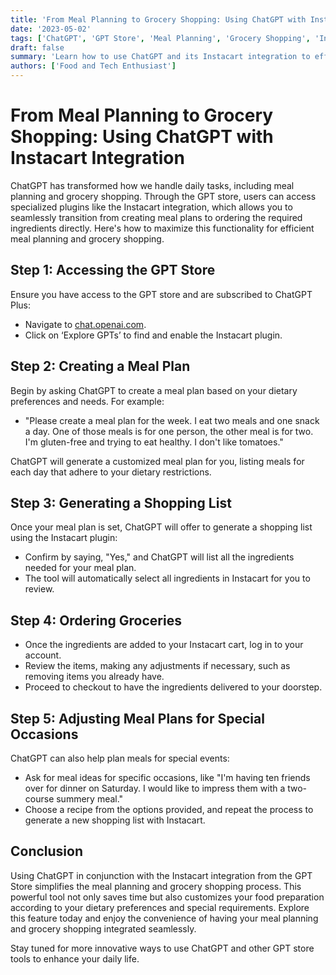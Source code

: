 ```yaml
---
title: 'From Meal Planning to Grocery Shopping: Using ChatGPT with Instacart Integration'
date: '2023-05-02'
tags: ['ChatGPT', 'GPT Store', 'Meal Planning', 'Grocery Shopping', 'Instacart']
draft: false
summary: 'Learn how to use ChatGPT and its Instacart integration to effortlessly create meal plans and order groceries online. This guide will walk you through the process from generating a meal plan to having all necessary ingredients delivered to your doorstep.'
authors: ['Food and Tech Enthusiast']
---
```


# From Meal Planning to Grocery Shopping: Using ChatGPT with Instacart Integration

ChatGPT has transformed how we handle daily tasks, including meal planning and grocery shopping. Through the GPT store, users can access specialized plugins like the Instacart integration, which allows you to seamlessly transition from creating meal plans to ordering the required ingredients directly. Here's how to maximize this functionality for efficient meal planning and grocery shopping.

## Step 1: Accessing the GPT Store

Ensure you have access to the GPT store and are subscribed to ChatGPT Plus:
- Navigate to [chat.openai.com](https://chat.openai.com).
- Click on ‘Explore GPTs’ to find and enable the Instacart plugin.

## Step 2: Creating a Meal Plan

Begin by asking ChatGPT to create a meal plan based on your dietary preferences and needs. For example:
- "Please create a meal plan for the week. I eat two meals and one snack a day. One of those meals is for one person, the other meal is for two. I'm gluten-free and trying to eat healthy. I don't like tomatoes."

ChatGPT will generate a customized meal plan for you, listing meals for each day that adhere to your dietary restrictions.

## Step 3: Generating a Shopping List

Once your meal plan is set, ChatGPT will offer to generate a shopping list using the Instacart plugin:
- Confirm by saying, "Yes," and ChatGPT will list all the ingredients needed for your meal plan.
- The tool will automatically select all ingredients in Instacart for you to review.

## Step 4: Ordering Groceries

- Once the ingredients are added to your Instacart cart, log in to your account.
- Review the items, making any adjustments if necessary, such as removing items you already have.
- Proceed to checkout to have the ingredients delivered to your doorstep.

## Step 5: Adjusting Meal Plans for Special Occasions

ChatGPT can also help plan meals for special events:
- Ask for meal ideas for specific occasions, like "I'm having ten friends over for dinner on Saturday. I would like to impress them with a two-course summery meal."
- Choose a recipe from the options provided, and repeat the process to generate a new shopping list with Instacart.

## Conclusion

Using ChatGPT in conjunction with the Instacart integration from the GPT Store simplifies the meal planning and grocery shopping process. This powerful tool not only saves time but also customizes your food preparation according to your dietary preferences and special requirements. Explore this feature today and enjoy the convenience of having your meal planning and grocery shopping integrated seamlessly.

Stay tuned for more innovative ways to use ChatGPT and other GPT store tools to enhance your daily life.
